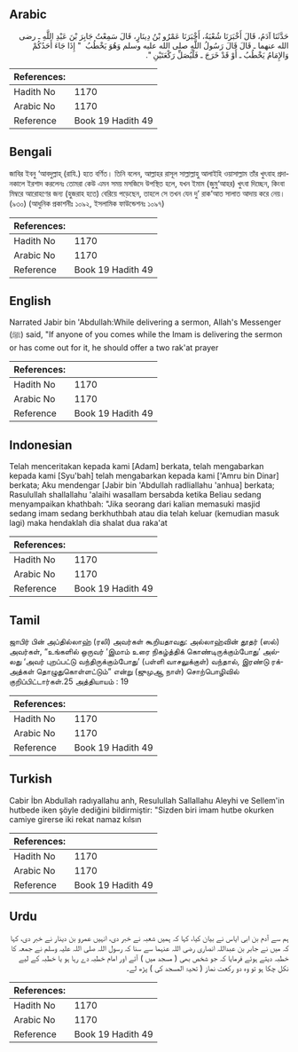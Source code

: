 ## Arabic


<div dir="rtl" lang="ar" style={{fontSize:'larger',backgroundColor:'#f8f9fa',padding:20}}>
حَدَّثَنَا آدَمُ، قَالَ أَخْبَرَنَا شُعْبَةُ، أَخْبَرَنَا عَمْرُو بْنُ دِينَارٍ، قَالَ سَمِعْتُ جَابِرَ بْنَ عَبْدِ اللَّهِ ـ رضى الله عنهما ـ قَالَ قَالَ رَسُولُ اللَّهِ صلى الله عليه وسلم وَهُوَ يَخْطُبُ ‏ "‏ إِذَا جَاءَ أَحَدُكُمْ وَالإِمَامُ يَخْطُبُ ـ أَوْ قَدْ خَرَجَ ـ فَلْيُصَلِّ رَكْعَتَيْنِ ‏"‏‏.‏
</div>
<div style={{backgroundColor:'#f8f9fa',padding:20, marginBottom: 10}}><table> <thead> <tr> <th>References:</th> <th></th> </tr> </thead> <tbody><tr><td>Hadith No</td><td>1170</td></tr><tr><td>Arabic No</td><td>1170</td></tr><tr><td>Reference</td><td>Book 19 Hadith 49</td></tr></tbody></table></div>

## Bengali


<div dir="ltr" lang="bn" style={{fontSize:'larger',backgroundColor:'#f8f9fa',padding:20}}>
জাবির ইবনু ‘আবদুল্লাহ্ (রাযি.) হতে বর্ণিত। তিনি বলেন, আল্লাহর রাসূল সাল্লাল্লাহু আলাইহি ওয়াসাল্লাম তাঁর খুৎবাহ প্রদানকালে ইরশাদ করলেনঃ তোমরা কেউ এমন সময় মসজিদে উপস্থিত হলে, যখন ইমাম (জুমু‘আহর) খুৎবা দিচ্ছেন, কিংবা মিম্বরে আরোহণের জন্য (হুজরাহ হতে) বেরিয়ে পড়েছেন, তাহলে সে তখন যেন দু’ রাক‘আত সালাত আদায় করে নেয়। (৯৩০) (আধুনিক প্রকাশনীঃ ১০৯২, ইসলামিক ফাউন্ডেশনঃ ১০৯৭)
</div>
<div style={{backgroundColor:'#f8f9fa',padding:20, marginBottom: 10}}><table> <thead> <tr> <th>References:</th> <th></th> </tr> </thead> <tbody><tr><td>Hadith No</td><td>1170</td></tr><tr><td>Arabic No</td><td>1170</td></tr><tr><td>Reference</td><td>Book 19 Hadith 49</td></tr></tbody></table></div>

## English


<div dir="ltr" lang="en" style={{fontSize:'larger',backgroundColor:'#f8f9fa',padding:20}}>
Narrated Jabir bin 'Abdullah:While delivering a sermon, Allah's Messenger (ﷺ) said, "If anyone of you comes while the Imam is delivering the sermon or has come out for it, he should offer a two rak'at prayer
</div>
<div style={{backgroundColor:'#f8f9fa',padding:20, marginBottom: 10}}><table> <thead> <tr> <th>References:</th> <th></th> </tr> </thead> <tbody><tr><td>Hadith No</td><td>1170</td></tr><tr><td>Arabic No</td><td>1170</td></tr><tr><td>Reference</td><td>Book 19 Hadith 49</td></tr></tbody></table></div>

## Indonesian


<div dir="ltr" lang="id" style={{fontSize:'larger',backgroundColor:'#f8f9fa',padding:20}}>
Telah menceritakan kepada kami [Adam] berkata, telah mengabarkan kepada kami [Syu'bah] telah mengabarkan kepada kami ['Amru bin Dinar] berkata; Aku mendengar [Jabir bin 'Abdullah radliallahu 'anhua] berkata; Rasulullah shallallahu 'alaihi wasallam bersabda ketika Beliau sedang menyampaikan khathbah: "Jika seorang dari kalian memasuki masjid sedang imam sedang berkhuthbah atau dia telah keluar (kemudian masuk lagi) maka hendaklah dia shalat dua raka'at
</div>
<div style={{backgroundColor:'#f8f9fa',padding:20, marginBottom: 10}}><table> <thead> <tr> <th>References:</th> <th></th> </tr> </thead> <tbody><tr><td>Hadith No</td><td>1170</td></tr><tr><td>Arabic No</td><td>1170</td></tr><tr><td>Reference</td><td>Book 19 Hadith 49</td></tr></tbody></table></div>

## Tamil


<div dir="ltr" lang="ta" style={{fontSize:'larger',backgroundColor:'#f8f9fa',padding:20}}>
ஜாபிர் பின் அப்தில்லாஹ் (ரலி) அவர்கள் கூறியதாவது: அல்லாஹ்வின் தூதர் (ஸல்) அவர்கள், “உங்களில் ஒருவர் ‘இமாம் உரை நிகழ்த்திக் கொண்டிருக்கும்போது’ அல்லது ‘அவர் புறப்பட்டு வந்திருக்கும்போது’ (பள்ளி வாசலுக்குள்) வந்தால், இரண்டு ரக்அத்கள் தொழுதுகொள்ளட்டும்” என்று (ஜுமுஆ நாள்) சொற்பொழிவில் குறிப்பிட்டார்கள்.25 அத்தியாயம் : 19
</div>
<div style={{backgroundColor:'#f8f9fa',padding:20, marginBottom: 10}}><table> <thead> <tr> <th>References:</th> <th></th> </tr> </thead> <tbody><tr><td>Hadith No</td><td>1170</td></tr><tr><td>Arabic No</td><td>1170</td></tr><tr><td>Reference</td><td>Book 19 Hadith 49</td></tr></tbody></table></div>

## Turkish


<div dir="ltr" lang="tr" style={{fontSize:'larger',backgroundColor:'#f8f9fa',padding:20}}>
Cabir İbn Abdullah radıyallahu anh, Resulullah Sallallahu Aleyhi ve Sellem'in hutbede iken şöyle dediğini bildirmiştir: "Sizden biri imam hutbe okurken camiye girerse iki rekat namaz kılsın
</div>
<div style={{backgroundColor:'#f8f9fa',padding:20, marginBottom: 10}}><table> <thead> <tr> <th>References:</th> <th></th> </tr> </thead> <tbody><tr><td>Hadith No</td><td>1170</td></tr><tr><td>Arabic No</td><td>1170</td></tr><tr><td>Reference</td><td>Book 19 Hadith 49</td></tr></tbody></table></div>

## Urdu


<div dir="rtl" lang="ur" style={{fontSize:'larger',backgroundColor:'#f8f9fa',padding:20}}>
ہم سے آدم بن ابی ایاس نے بیان کیا، کہا کہ ہمیں شعبہ نے خبر دی، انہیں عمرو بن دینار نے خبر دی، کہا کہ میں نے جابر بن عبداللہ انصاری رضی اللہ عنہما سے سنا کہ رسول اللہ صلی اللہ علیہ وسلم نے جمعہ کا خطبہ دیتے ہوئے فرمایا کہ جو شخص بھی ( مسجد میں ) آئے اور امام خطبہ دے رہا ہو یا خطبہ کے لیے نکل چکا ہو تو وہ دو رکعت نماز ( تحیۃ المسجد کی ) پڑھ لے۔
</div>
<div style={{backgroundColor:'#f8f9fa',padding:20, marginBottom: 10}}><table> <thead> <tr> <th>References:</th> <th></th> </tr> </thead> <tbody><tr><td>Hadith No</td><td>1170</td></tr><tr><td>Arabic No</td><td>1170</td></tr><tr><td>Reference</td><td>Book 19 Hadith 49</td></tr></tbody></table></div>
